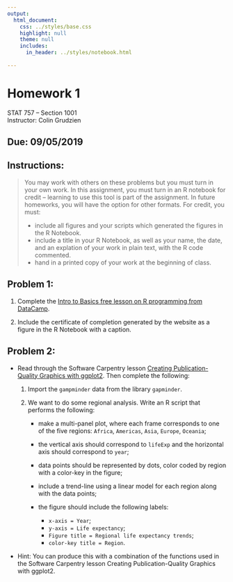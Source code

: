 ```yaml
---
output:
  html_document:
    css: ../styles/base.css
    highlight: null
    theme: null
    includes:
      in_header: ../styles/notebook.html
  
---
```


# Homework 1
STAT 757 -- Section 1001<br>
Instructor: Colin Grudzien

## Due: 09/05/2019


## Instructions:

<blockquote>
You may work with others on these problems but you must turn in your own work.  In this assignment, you must turn in an R notebook for credit -- learning to use this tool is part of the assignment.  In future homeworks, you will have the option for other formats.  For credit, you must: 

* include all figures and your scripts which generated the figures in the R Notebook.  
* include a title in your R Notebook, as well as your name, the date, and an explation of your work in plain text, with the R code commented.
* hand in a printed copy of your work at the beginning of class.
</blockquote>

## Problem 1:

 1. Complete the [Intro to Basics free lesson on R programming from DataCamp](https://www.datacamp.com/courses/free-introduction-to-r).
 
 2. Include the certificate of completion generated by the website as a figure in the R Notebook with a caption.  

## Problem 2:

* Read through the Software Carpentry lesson [Creating Publication-Quality Graphics with ggplot2](https://swcarpentry.github.io/r-novice-gapminder/08-plot-ggplot2/index.html).  Then complete the following:

  1. Import the ``gampminder`` data from the library ``gapminder``. 

  2. We want to do some regional analysis.  Write an R script that performs the following:
<div class="pagebreak"> </div>

	 * make a multi-panel plot, where each frame corresponds to one of the five regions: ``Africa``, ``Americas``, ``Asia``, ``Europe``, ``Oceania``;  
	 * the vertical axis should correspond to ``lifeExp`` and the horizontal axis should correspond to ``year``;

	 * data points should be represented by dots, color coded by region with a color-key in the figure;
	 
	 * include a trend-line using a linear model for each region along with the data points;
	 
	 * the figure should include the following labels: 
	 
	    * ``x-axis = Year``; 
	    * ``y-axis = Life expectancy``;  
	    * ``Figure title = Regional life expectancy trends``; 
	    * ``color-key title = Region``.  

* Hint: You can produce this with a combination of the functions used in the Software Carpentry lesson Creating Publication-Quality Graphics with ggplot2.

